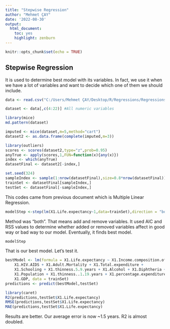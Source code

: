 ---
title: "Stepwise Regression"
author: "Mehmet ÇAY"
date: '2022-08-30'
output: 
  html_document: 
    toc: yes
    highlight: zenburn
---

```{r setup, include=FALSE}
knitr::opts_chunk$set(echo = TRUE)
```

## Stepwise Regression

It is used to determine best model with its variables. In fact, we use it when we have a lot of variables and want to decide which one of them we should include.

```{r}
data <- read.csv("C:/Users/Mehmet ÇAY/Desktop/R/Regressions/Regressions/Life Expectancy Data.csv")

dataset <- data[,c(4:22)] #All numeric variables

library(mice)
md.pattern(dataset)

imputed <- mice(dataset,m=5,method="cart")
dataset2 <- as.data.frame(complete(imputed,m=3))

library(outliers)
scores <- scores(dataset2,type="z",prob=0.95)
anyTrue <- apply(scores,1,FUN=function(x){any(x)})
index <- which(anyTrue)
datasetFinal <- dataset2[-index,]

set.seed(324)
sampleIndex <- sample(1:nrow(datasetFinal),size=0.8*nrow(datasetFinal))
trainSet <- datasetFinal[sampleIndex,]
testSet <- datasetFinal[-sampleIndex,]

```
This codes came from previous document which is Multiple Linear Regression.

```{r}
modelStep <-step(lm(X1.Life.expectancy~1,data=trainSet),direction = "both",scope = ~ X1.Adult.Mortality + X1.infant.deaths+ X1.Alcohol+X1.percentage.expenditure+X1.Hepatitis.B+X1.Measles+X1.BMI+X1.under.five.deaths+X1.Polio+X1.Total.expenditure+X1.Diphtheria+X1.HIV.AIDS+X1.GDP+X1.Population+X1.thinness..1.19.years+X1.thinness.5.9.years+X1.Income.composition.of.resources+X1.Schooling)
```
Method was "both". That means add and remove variables. It used AIC and RSS values to determine whether added or removed variables affect in good way or bad way to our model. Eventually, it finds best model.

```{r}
modelStep
```
That is our best model. Let's test it.
```{r}
bestModel <- lm(formula = X1.Life.expectancy ~ X1.Income.composition.of.resources + 
    X1.HIV.AIDS + X1.Adult.Mortality + X1.Total.expenditure + 
    X1.Schooling + X1.thinness.5.9.years + X1.Alcohol + X1.Diphtheria + 
    X1.Population + X1.thinness..1.19.years + X1.percentage.expenditure + 
    X1.GDP, data = trainSet)
predictions <- predict(bestModel,testSet)

library(caret)
R2(predictions,testSet$X1.Life.expectancy)
RMSE(predictions,testSet$X1.Life.expectancy)
MAE(predictions,testSet$X1.Life.expectancy)
```
Results are better. Our average error is now ~1.5 years. R2 is almost doubled.
